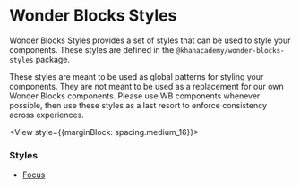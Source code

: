 

<Meta title="Packages / Styles / Overview" />

# Wonder Blocks Styles

Wonder Blocks Styles provides a set of styles that can be used to style your
components. These styles are defined in the `@khanacademy/wonder-blocks-styles`
package.

These styles are meant to be used as global patterns for styling your
components. They are not meant to be used as a replacement for our own Wonder
Blocks components. Please use WB components whenever possible, then use these
styles as a last resort to enforce consistency across experiences.

<View style={{marginBlock: spacing.medium_16}}>
    <Banner
        kind="info"
        layout="full-width"
        text="We highly recommend using existing Wonder Blocks components instead of
        creating your own components. Use these styles to augment existing components
        when necessary."
    />
</View>

### Styles

- <a href="../?path=/docs/packages-styles-focus-styles--docs">Focus</a>
